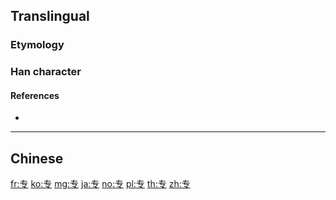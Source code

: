 {{character info/new}}

==Translingual==
{{stroke order}}
{{Han simplified forms|專|専|专}}

===Etymology===
{{Han simp|專}}

===Han character===
{{Han char|rn=1|rad=一|as=03|sn=4|four=|canj=QNI}}

====References====
* {{Han ref|kx=0077.061|hdz=10010.050|uh=4E13|ud=19987}}

----

==Chinese==
{{zh-see|專}}

[[fr:专]]
[[ko:专]]
[[mg:专]]
[[ja:专]]
[[no:专]]
[[pl:专]]
[[th:专]]
[[zh:专]]